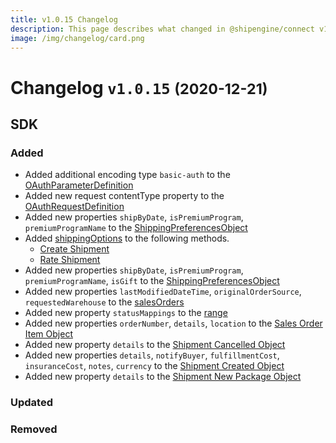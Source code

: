 ```yaml
---
title: v1.0.15 Changelog
description: This page describes what changed in @shipengine/connect v1.0.15
image: /img/changelog/card.png
---
```


# Changelog `v1.0.15` <small>(2020-12-21)</small>

## SDK

### Added

- Added additional encoding type `basic-auth` to the [OAuthParameterDefinition](../docs/v1/oauth/oauth-objects)
- Added new request contentType property to the [OAuthRequestDefinition](../docs/v1/oauth/oauth-objects)
- Added new properties `shipByDate`, `isPremiumProgram`, `premiumProgramName` to the [ShippingPreferencesObject](../docs/v1/reference/shipping-preferences.mdx)
- Added [shippingOptions](../docs/v1/reference/shipping-options.mdx) to the following methods.
  - [Create Shipment](../docs/v1/reference/methods/create-shipment.mdx)
  - [Rate Shipment](../docs/v1/reference/methods/rate-shipment.mdx)
- Added new properties `shipByDate`, `isPremiumProgram`, `premiumProgramName`, `isGift` to the [ShippingPreferencesObject](../docs/v1/reference/shipping-preferences.mdx)
- Added new properties `lastModifiedDateTime`, `originalOrderSource`, `requestedWarehouse` to the [salesOrders](../docs/v1/reference/methods/get-sales-orders-by-date.mdx)
- Added new property `statusMappings` to the [range](../docs/v1/reference/methods/get-sales-orders-by-date.mdx)
- Added new properties `orderNumber`, `details`, `location` to the [Sales Order Item Object](../docs/v1/reference/sales-order-item.mdx)
- Added new property `details` to the [Shipment Cancelled Object](../docs/v1/reference/methods/shipment-cancelled.mdx)
- Added new properties `details`, `notifyBuyer`, `fulfillmentCost`, `insuranceCost`, `notes`, `currency` to the [Shipment Created Object](../docs/v1/reference/methods/shipment-created.mdx)
- Added new property `details` to the [Shipment New Package Object](../docs/v1/reference/new-package-object.mdx)

### Updated

### Removed

